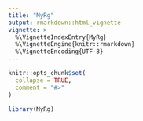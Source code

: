```yaml
---
title: "MyRg"
output: rmarkdown::html_vignette
vignette: >
  %\VignetteIndexEntry{MyRg}
  %\VignetteEngine{knitr::rmarkdown}
  %\VignetteEncoding{UTF-8}
---
```


```r
knitr::opts_chunk$set(
  collapse = TRUE,
  comment = "#>"
)
```

```r
library(MyRg)
```
